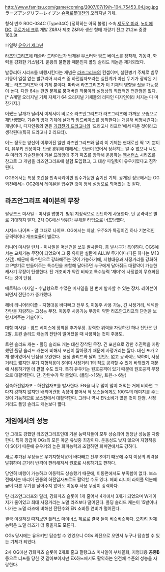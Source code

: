 http://www.famitsu.com/game/coming/2007/07/19/h-104_75453_04.jpg.jpg
ラーズアングリフ--レイブン
[[슈퍼로봇대전]]의 오리지널 기체.

형식 번호 RGC-034C (Type34C) [정확히는 아직 불명]  
소속 [[섀도우 미러]], [[노이에 DC]], [[쿠로가네 크루]] 
개발 Z&R사 
제조 Z&R사 
생산 형태 개량기 
전고 21.2m 
중량 160.3t 

파일럿 [[유우키 제그넌]]

[[라즈안그리프]]에 테슬라 드라이브가 탑재된 부스터와 암드 베이스를 장착해, 기동력, 화력을 강화한 커스텀기. 운용의 불편함 때문인지 폴딩 솔리드 캐논은 제거되었다.

발큐리아 시리즈를 비행시킨다는 개념은 [[라즈그리즈]]의 컨셉이며, 실탄병기 주체로 빔무기등이 일절 없는 발큐리아 시리즈 중 하전입자포라는 실탄계가 아닌 무기가 장착된 기체는 라즈그리즈와 이 기체 뿐이다. 따라서 라즈그리즈가 이 기체의 영향을 줬을 가능성이 높다. 다만 64는 판권 문제로 붕떠버린 작품이라 설정상의 직접적인 연관점은 없다.[* A계열 오리지널 기체 자체가 64 오리지널 기체들의 리파인 디자인이라 처지는 다 마찬가지.]

어쨌든 날개가 달려서 이제서야 비로소 라즈안그리프가 라즈그리즈에 가까운 모습으로 재탄생했다. 기존의 땅개 기체에 날개와 암드베이스를 장착한다는 개념해 비행시킨다는 개념이나, 디자인등의 면은 [[기갑전기 드라고나]]의 '드라고나 리프터'에서 따온 것이라고 생각된다(특히 드라고나 2 리프터).

어느 정도는 양산이 이루어진 일반 라즈안그리프와 달리 이 기체는 현재로선 딱 1기 뿐이며, 유우키 전용이다. 탄생 경위에 대해서는 언급이 없어서 정확히는 알 수 없으나 섀도우 미러의 기술진들이 기본 프레임에 추가 파츠를 장착해 운용하는 [[엑서런스]] 시리즈를 참고로 그 개념을 라즈안그리프에 실험 도입했고, 그 대상 파일럿이 유우키였다고 짐작된다.

OGS에서는 특정 조건을 만족시켜야만 입수가능한 숨겨진 기체. 공개된 정보에서는 OG외전에서는 OG2에서 레이븐을 입수한 것이 정식 설정으로 되어있는 것 같다.

== 라즈안그리프 레이븐의 무장 ==

팔랑크스 미사일 - 미사일 맵병기. 범위 지정식으로 간단하게 사용한다. 단 공격력은 별로 기대하지 말자. 2차 OG에선 범위가 부채꼴 타입으로 너프당했다.

시저스 나이프 - 말 그대로 나이프. OG에서는 지상, 우주S가 특징이긴 하나 기본적인 공격력이나 개조효율이 별로다. 

리니어 미사일 런처 - 미사일을 머신건을 쏘듯 발사한다. 총 발사구가 특이하다. OGS에서는 교체가능 무장이 되었으며 그 중 유이한 실탄계 ALLW 무기이다(다른 하나는 M13 샷건). 때문에 특수탄으로 강화해주는 것이 가능하기에, 지형대응과 사정거리를 강화하고 P병기로 만들어주는 특수탄을 조합해 달아주면 누구에게 달아줘도 대활약이 가능한 캐사기 무장이 탄생한다. 단 개조비가 약간 비싸고 특수능력 '재머'에 사정없이 무효화된다는 것이 단점.

매트릭스 미사일 - 수납형으로 수많은 미사일을 한 번에 발사할 수 있는 장치. 레이븐이 되면서 잔탄수가 증가했다.

헤비 리니어라이플 - 지형대응 바다빼고 전부 S, 이동후 사용 가능, 긴 사정거리, 넉넉한 잔탄을 자랑하는 고성능 무장. 이동후 사용가능 무장이 약한 라즈안그리프의 단점을 보완시켜주는 기술이다.

대함 미사일 - 암드 베이스에 장착된 추가무장. 강력한 위력을 자랑하긴 하나 잔탄은 단2발. 트윈 솔리드 캐논의 잔탄이 떨어졌을 때 사용하는 것이 주용도.

트윈 솔리드 캐논 - 폴딩 솔리드 캐논 대신 장착된 무장. 긴 포신으로 강한 추진력을 자랑했던 폴딩 솔리드 캐논에 비해서 포신이 짧아졌기 때문에 사정거리는 짧다. 대신 포가 2개 붙어있어서 단점을 보완한다. 폴딩 솔리드와 달리 컷인도 없고 공격력도 약하며, 사정거리도 짧지만 무기 지형적응이 S이며 사정거리 1의 적도 공격할 수 있게 바뀌었기 때문에 사용하기엔 더 편할 수도 있다. 특히 유우키는 원호공격이 있기 때문에 원호공격 무장으로 대활약한다. 단, 잔탄수가 팍 줄었다. (폴딩->15발, 트윈-> 6발)

집속하전입자포 - 하전입자포를 발사한다. EN을 너무 많이 많이 처먹는 거에 비하면 그다지 강하지 않지만 배리어관통 속성이 붙어서 적 보스들에게도 100%의 데미지를 주는 것이 가능하므로 보스전에서 대활약한다. 그러나 역시 EN소비가 많은 것이 단점. 사정거리도 폴딩 솔리드 캐논보다 짧다.

== 게임에서의 성능 ==
안 그래도 강했던 라즈안그리프인데 기본 능력치들이 모두 상승되어 엄청난 성능을 자랑한다. 특히 장갑이 OGs의 모든 아군 유닛중 최강이다. 운동성도 낮지 않으며 지형적응이 S이기 때문에 유우키의 높은 회피능력과 조합하면 회피면에서도 강하다.

새로 추가된 무장들은 무기지형적응이 바다빼고 전부 S이기 때문에 수치 이상의 위력을 발휘하며 근거리 반격이 편리해져서 원호로 사용하기도 편하다.

당연히 비행이 가능하고 이동력도 상승했기 때문에, 이동면에서도 부족함이 없다. 보스전에서는 배리어 관통의 하전입자포로도 활약할 수도 있다. 헤비 리니어 라이플 덕분에 굳이 다른 무기를 달아주지 않아도 이동후 사용 무장이 강력하다.

단 라즈안그리프와 달리, 강화파츠 슬롯이 1개 줄어서 4개에서 3개가 되었으며 W게이지가 줄어있고 최대 사정거리는 노멀 라즈보다 떨어진다. 폴딩 솔리드 캐논이 15발이나 나가는 노멀 라즈에 비해선 잔탄수와 EN 소비등 연비가 떨어진다. 

결국 이것저것 따져보면 플러스 마이너스 제로로 결국 둘이 비슷비슷하다. 오히려 잠재능력은 노멀 라즈가 더 좋을지도 모른다. 

OGs 당시에는 유우키만 탑승할 수 있었으니 OGs 외전으로 오면서 누구나 탑승할 수 있는 기체가 되었다.

2차 OG에선 강화파츠 슬롯이 2개로 줄고 팔랑크스 미사일이 부채꼴화, 지형대응 '''공중B'''등으로 너프를 당한 것 같아보이지만 EX하드에서도 활약하는 완전체 수준의 성능을 자랑한다. 
